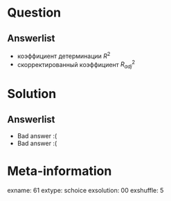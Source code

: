 Question
========


Answerlist
----------
*  коэффициент детерминации $R^2$
*  скорректированный коэффициент $R_{adj}^2$

Solution
========

Answerlist
----------
*  Bad answer :(
*  Bad answer :(

Meta-information
================
exname: 61
extype: schoice
exsolution: 00
exshuffle: 5
